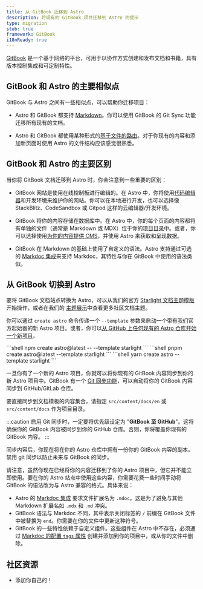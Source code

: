 ```yaml
---
title: 从 GitBook 迁移到 Astro
description: 将现有的 GitBook 项目迁移到 Astro 的提示
type: migration
stub: true
framework: GitBook
i18nReady: true
---
```



[GitBook](https://gitbook.com) 是一个基于网络的平台，可用于以协作方式创建和发布文档和书籍，具有版本控制集成和可定制特性。

## GitBook 和 Astro 的主要相似点

GitBook 与 Astro 之间有一些相似点，可以帮助你迁移项目：

- Astro 和 GitBook 都支持 [Markdown](/zh-cn/guides/markdown-content/)。你可以使用 GitBook 的 Git Sync 功能迁移所有现有的文档。

- Astro 和 GitBook 都使用某种形式的[基于文件的路由](/zh-cn/guides/routing/)。对于你现有的内容和添加新页面时使用 Astro 的文件结构应该感觉很熟悉。

## GitBook 和 Astro 的主要区别

当你将 GitBook 文档迁移到 Astro 时，你会注意到一些重要的区别：

- GitBook 网站是使用在线控制板进行编辑的。在 Astro 中，你将使用[代码编辑器](/zh-cn/editor-setup/)和开发环境来维护你的网站。你可以在本地进行开发，也可以选择像 StackBlitz、CodeSandbox 或 Gitpod 这样的云编辑器/开发环境。

- GitBook 将你的内容存储在数据库中。在 Astro 中，你的每个页面的内容都将有单独的文件（通常是 Markdown 或 MDX）位于你的[项目目录](/zh-cn/basics/project-structure/)中。或者，你可以选择使用[为你的内容提供 CMS](/zh-cn/guides/cms/)，并使用 Astro 来获取和呈现数据。

- GitBook 在 Markdown 的基础上使用了自定义的语法。Astro 支持通过可选的 [Markdoc 集成](/zh-cn/guides/integrations-guide/markdoc/)来支持 Markdoc，其特性与你在 GitBook 中使用的语法类似。

## 从 GitBook 切换到 Astro

要将 GitBook 文档站点转换为 Astro，可以从我们的官方 [Starlight 文档主题模版](https://starlight.astro.build)开始操作，或者在我们的 [主题展示](https://astro.build/themes?search=&categories%5B%5D=docs)中查看更多社区文档主题。

你可以通过 `create astro` 命令传递一个 `--template` 参数来启动一个带有我们官方起始器的新 Astro 项目。或者，你可以[从 GitHub 上任何现有的 Astro 仓库开始一个新项目](/zh-cn/install-and-setup/#使用主题或起始模板)。

  <PackageManagerTabs>
    <Fragment slot="npm">
    ```shell
    npm create astro@latest -- --template starlight
    ```
    </Fragment>
    <Fragment slot="pnpm">
    ```shell
    pnpm create astro@latest --template starlight
    ```
    </Fragment>
    <Fragment slot="yarn">
    ```shell
    yarn create astro --template starlight
    ```
    </Fragment>
  </PackageManagerTabs>

一旦你有了一个新的 Astro 项目，你就可以将你现有的 GitBook 内容同步到你的新 Astro 项目中。GitBook 有一个 [Git 同步功能](https://docs.gitbook.com/product-tour/git-sync)，可以自动将你的 GitBook 内容同步到 GitHub/GitLab 仓库。

要直接同步到文档模板的内容集合，请指定 `src/content/docs/en` 或 `src/content/docs` 作为项目目录。

:::caution
启用 Git 同步时，一定要将优先级设定为 "**GitBook 至 GitHub**"。这将确保你的 GitBook 内容被同步到你的 GitHub 仓库。否则，你将覆盖你现有的 GitBook 内容。
:::

同步内容后，你现在将在你的 Astro 仓库中拥有一份你的 GitBook 内容的副本。禁用 git 同步以防止未来与 GitBook 的同步。

请注意，虽然你现在已经将你的内容迁移到了你的 Astro 项目中，但它并不能立即使用。要在你的 Astro 站点中使用这些内容，你需要花费一些时间手动将 GitBook 的语法改为与 Astro 兼容的格式。具体来说：

- Astro 的 [Markdoc 集成](/zh-cn/guides/integrations-guide/markdoc/) 要求文件扩展名为 `.mdoc`。这是为了避免与其他 Markdown 扩展名如 `.mdx` 和 `.md` 冲突。
- GitBook 语法与 Markdoc 不同，其中表示关闭标签的 `/` 前缀在 GitBook 文件中被替换为 `end`。你需要在你的文件中更新这种符号。
- GitBook 的一些特性依赖于自定义组件。这些组件在 Astro 中不存在，必须通过 [Markdoc 的配置 `tags` 属性](/zh-cn/guides/integrations-guide/markdoc/#将-astro-组件作为-markdoc-标签) 创建并添加到你的项目中，或从你的文件中删除。

## 社区资源

- 添加你自己的！
